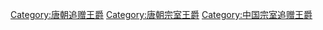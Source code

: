 [[Category:唐朝追赠王爵|Category:唐朝追赠王爵]]
[[Category:唐朝宗室王爵|Category:唐朝宗室王爵]]
[[Category:中国宗室追赠王爵|Category:中国宗室追赠王爵]]